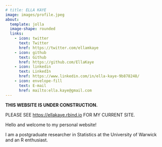 ```yaml
---
# title: ELLA KAYE
image: images/profile.jpeg
about:
  template: jolla
  image-shape: rounded
  links:
    - icon: twitter
      text: Twitter
      href: https://twitter.com/ellamkaye
    - icon: github
      text: Github
      href: https://github.com/EllaKaye
    - icon: linkedin
      text: LinkedIn
      href: https://www.linkedin.com/in/ella-kaye-9b878248/
    - icon: envelope-fill
      text: E-mail
      href: mailto:ella.kaye@gmail.com
---
```


**THIS WEBSITE IS UNDER CONSTRUCTION.**

PLEASE SEE <https://ellakaye.rbind.io> FOR MY CURRENT SITE.

Hello and welcome to my personal website!

I am a postgraduate researcher in Statistics at the University of Warwick and an R enthusiast.

